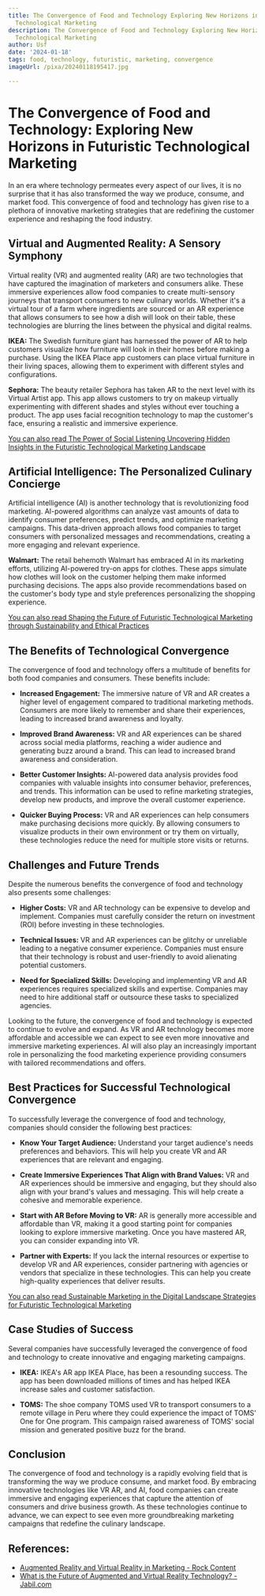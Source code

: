 ```yaml
---
title: The Convergence of Food and Technology Exploring New Horizons in Futuristic
  Technological Marketing
description: The Convergence of Food and Technology Exploring New Horizons in Futuristic
  Technological Marketing
author: Usf
date: '2024-01-18'
tags: food, technology, futuristic, marketing, convergence
imageUrl: /pixa/20240118195417.jpg

---
```

# The Convergence of Food and Technology: Exploring New Horizons in Futuristic Technological Marketing

In an era where technology permeates  every aspect of our lives, it is no surprise that  it has also transformed  the  way we produce, consume, and  market food.  This convergence of food  and technology has given rise to a plethora of innovative marketing strategies that are redefining  the customer experience and reshaping the food industry.

## Virtual and Augmented Reality: A Sensory Symphony

Virtual reality (VR) and augmented reality (AR) are two technologies that have captured the imagination of marketers and consumers alike. These immersive experiences allow food companies to create  multi-sensory journeys that transport consumers to new culinary worlds. Whether it's a virtual tour of a farm where ingredients are sourced or an AR experience that allows  consumers  to see how a dish  will look on their  table, these technologies are blurring the lines  between the physical  and digital realms.

**IKEA:** The Swedish furniture giant  has harnessed the power of AR to help customers visualize how furniture will look in their homes before making a purchase. Using  the IKEA Place app customers can place virtual furniture in their living spaces, allowing them to experiment with  different styles and  configurations.

**Sephora:** The beauty retailer  Sephora has taken AR to the next level with its Virtual Artist  app. This app allows customers to try on makeup virtually experimenting with different shades and  styles without ever touching a product. The app uses facial recognition technology to map  the customer's face,  ensuring a realistic and immersive experience.

[You can also read  The  Power of Social Listening Uncovering Hidden Insights in the Futuristic Technological Marketing  Landscape](The%20Power%20of%20Social%20Listening%20Uncovering%20Hidden%20Insights%20in%20the%20Futuristic%20Technological%20Marketing%20Landscape)


## Artificial Intelligence: The Personalized Culinary Concierge

Artificial intelligence (AI) is another  technology that is revolutionizing  food marketing. AI-powered  algorithms can analyze vast amounts of data to identify  consumer preferences, predict trends, and optimize marketing campaigns. This data-driven approach allows food companies to target consumers with personalized messages and recommendations,  creating a more engaging and  relevant experience.

**Walmart:** The retail behemoth Walmart has embraced AI in its marketing efforts, utilizing AI-powered try-on apps for clothes. These apps simulate how  clothes will look on the customer helping them make  informed purchasing decisions. The  apps also provide recommendations based on the customer's body type  and style preferences personalizing the shopping experience.

[You can also read  Shaping the Future of Futuristic Technological Marketing through Sustainability  and Ethical Practices](Shaping%20the%20Future%20of%20Futuristic%20Technological%20Marketing%20through%20Sustainability%20and%20Ethical%20Practices)


## The Benefits of Technological Convergence

The convergence of food and technology offers a multitude of benefits  for both food companies and consumers. These benefits include:

- **Increased Engagement:** The immersive nature of VR and AR creates a  higher level of engagement  compared to traditional marketing methods. Consumers are more likely to remember and share their experiences, leading to increased brand awareness and loyalty.

- **Improved Brand Awareness:** VR and AR experiences  can be shared across social media platforms, reaching a wider audience and generating buzz around  a brand. This can lead to increased brand awareness and consideration.

-  **Better Customer Insights:** AI-powered data analysis provides food companies with valuable insights into consumer behavior, preferences, and  trends. This information can be used to refine marketing strategies, develop new products, and improve  the overall customer experience.

- **Quicker Buying Process:**  VR and AR  experiences can help  consumers make purchasing decisions  more quickly. By allowing consumers to  visualize  products in  their own environment or try them on virtually, these technologies  reduce the need for multiple store visits  or returns.

## Challenges and Future Trends

Despite the numerous benefits the convergence of food and technology also presents some challenges:

- **Higher  Costs:**  VR and AR technology can be expensive to develop and implement.  Companies must carefully consider the return on investment (ROI) before investing in  these technologies.

- **Technical Issues:** VR and AR experiences can be glitchy or unreliable leading  to a negative consumer experience. Companies must ensure that their technology  is robust  and user-friendly to avoid alienating potential customers.

- **Need for Specialized Skills:** Developing and implementing VR  and AR experiences requires specialized skills and expertise. Companies may need to  hire additional staff or outsource these tasks to specialized agencies.

Looking to the future, the convergence  of food and technology is expected to continue to evolve and expand. As VR and AR technology becomes more affordable and accessible we  can expect to see even  more innovative and immersive marketing experiences. AI will also play an increasingly important role  in personalizing the food marketing experience providing consumers  with tailored recommendations and offers.

##  Best Practices for Successful Technological Convergence

To successfully leverage the  convergence of food and technology, companies should consider the following best practices:

- **Know Your  Target Audience:** Understand your target audience's needs preferences and behaviors. This will help you create VR and AR  experiences  that are  relevant and engaging.

- **Create Immersive Experiences That Align with Brand Values:**  VR and AR experiences should  be immersive and engaging, but they should also align with your brand's values and messaging. This will help  create a cohesive and memorable experience.

- **Start with AR Before Moving to  VR:** AR is generally more accessible and affordable than VR, making it a good starting point for companies looking to explore immersive  marketing. Once you  have mastered AR, you can consider expanding into VR.

- **Partner with Experts:** If you lack the  internal resources or expertise to develop VR and AR experiences, consider  partnering with agencies or  vendors that specialize  in  these technologies. This can help you create high-quality experiences that deliver results.

[You can also read Sustainable Marketing in the Digital Landscape Strategies for Futuristic Technological Marketing](Sustainable%20Marketing%20in%20the%20Digital%20Landscape%20Strategies%20for%20Futuristic%20Technological%20Marketing)


## Case Studies of Success

Several companies have successfully leveraged  the convergence of food and technology to create innovative  and engaging marketing campaigns.

- **IKEA:** IKEA's  AR app IKEA Place, has been  a resounding success. The app has been downloaded millions of times and has helped IKEA  increase sales and customer satisfaction.

- **TOMS:** The shoe company TOMS used VR to transport  consumers to a remote village in  Peru  where  they could experience the impact  of  TOMS' One for One program. This campaign raised awareness  of  TOMS' social mission and generated positive buzz for the brand.

## Conclusion

The convergence of food and technology is a rapidly evolving field that is transforming  the way we  produce consume, and market food. By embracing innovative technologies like VR AR, and AI, food companies can create immersive and engaging experiences that capture the attention of consumers and drive business growth. As these technologies continue to advance, we  can expect to see  even more groundbreaking  marketing campaigns that  redefine the culinary landscape.

## References:
- [Augmented Reality and Virtual Reality in Marketing - Rock Content](https://rockcontent.com/blog/virtual-and-augmented-reality-in-marketing/)
- [What is the Future of Augmented and Virtual Reality Technology? - Jabil.com](https://www.jabil.com/blog/future-of-augmented-and-virtual-reality-technology.html)
